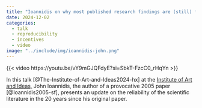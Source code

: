 ```yaml
---
title: "Ioannidis on why most published research findings are (still) false"
date: 2024-12-02
categories:
  - talk
  - reproducibility
  - incentives
  - video
image: "../include/img/ioannidis-john.png"
---
```


{{< video https://youtu.be/vY9mGJQFdyE?si=SbkT-FzcC0_rHqYn >}}

In this talk [@The-Institute-of-Art-and-Ideas2024-hx] at the [Institute of Art and Ideas,](https://iai.tv/) John Ioannidis, the author of a provocative 2005 paper [@Ioannidis2005-sf], presents an update on the reliability of the scientific literature in the 20 years since his original paper.
